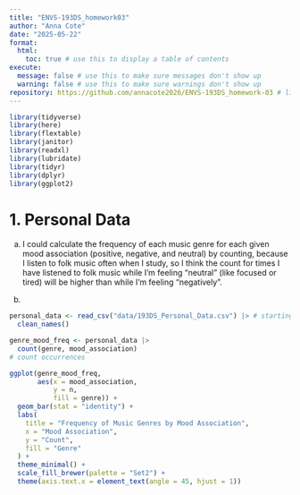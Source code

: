 ```yaml
---
title: "ENVS-193DS_homework03"
author: "Anna Cote"
date: "2025-05-22"
format:
  html:
    toc: true # use this to display a table of contents
execute:
  message: false # use this to make sure messages don't show up
  warning: false # use this to make sure warnings don't show up
repository: https://github.com/annacote2026/ENVS-193DS_homework-03 # link to repository
---
```


```r
library(tidyverse)
library(here)
library(flextable)
library(janitor)
library(readxl)
library(lubridate)
library(tidyr)
library(dplyr)
library(ggplot2)
```



# 1. Personal Data

a. I could calculate the frequency of each music genre for each given mood association (positive, negative, and neutral) by counting, because I listen to folk music often when I study, so I think the count for times I have listened to folk music while I'm feeling "neutral" (like focused or tired) will be higher than while I'm feeling "negatively".

b. 
```r
personal_data <- read_csv("data/193DS_Personal_Data.csv") |> # starting with my personal data frame
  clean_names()
```

```r
genre_mood_freq <- personal_data |> 
  count(genre, mood_association)
# count occurrences

ggplot(genre_mood_freq,
       aes(x = mood_association,
           y = n,
           fill = genre)) +
  geom_bar(stat = "identity") +
  labs(
    title = "Frequency of Music Genres by Mood Association",
    x = "Mood Association",
    y = "Count",
    fill = "Genre"
  ) + 
  theme_minimal() +
  scale_fill_brewer(palette = "Set2") +
  theme(axis.text.x = element_text(angle = 45, hjust = 1))
```






